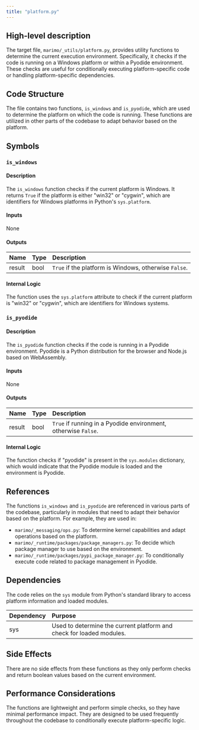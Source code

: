 ```yaml
---
title: "platform.py"
---
```


## High-level description

The target file, `marimo/_utils/platform.py`, provides utility functions to determine the current execution environment. Specifically, it checks if the code is running on a Windows platform or within a Pyodide environment. These checks are useful for conditionally executing platform-specific code or handling platform-specific dependencies.

## Code Structure

The file contains two functions, `is_windows` and `is_pyodide`, which are used to determine the platform on which the code is running. These functions are utilized in other parts of the codebase to adapt behavior based on the platform.

## Symbols

### `is_windows`
#### Description
The `is_windows` function checks if the current platform is Windows. It returns `True` if the platform is either "win32" or "cygwin", which are identifiers for Windows platforms in Python's `sys.platform`.

#### Inputs
None

#### Outputs
| Name | Type | Description |
|:-----|:-----|:------------|
| result | bool | `True` if the platform is Windows, otherwise `False`. |

#### Internal Logic
The function uses the `sys.platform` attribute to check if the current platform is "win32" or "cygwin", which are identifiers for Windows systems.

### `is_pyodide`
#### Description
The `is_pyodide` function checks if the code is running in a Pyodide environment. Pyodide is a Python distribution for the browser and Node.js based on WebAssembly.

#### Inputs
None

#### Outputs
| Name | Type | Description |
|:-----|:-----|:------------|
| result | bool | `True` if running in a Pyodide environment, otherwise `False`. |

#### Internal Logic
The function checks if "pyodide" is present in the `sys.modules` dictionary, which would indicate that the Pyodide module is loaded and the environment is Pyodide.

## References

The functions `is_windows` and `is_pyodide` are referenced in various parts of the codebase, particularly in modules that need to adapt their behavior based on the platform. For example, they are used in:

- `marimo/_messaging/ops.py`: To determine kernel capabilities and adapt operations based on the platform.
- `marimo/_runtime/packages/package_managers.py`: To decide which package manager to use based on the environment.
- `marimo/_runtime/packages/pypi_package_manager.py`: To conditionally execute code related to package management in Pyodide.

## Dependencies

The code relies on the `sys` module from Python's standard library to access platform information and loaded modules.

| Dependency | Purpose |
|:-----------|:--------|
| sys | Used to determine the current platform and check for loaded modules. |

## Side Effects

There are no side effects from these functions as they only perform checks and return boolean values based on the current environment.

## Performance Considerations

The functions are lightweight and perform simple checks, so they have minimal performance impact. They are designed to be used frequently throughout the codebase to conditionally execute platform-specific logic.